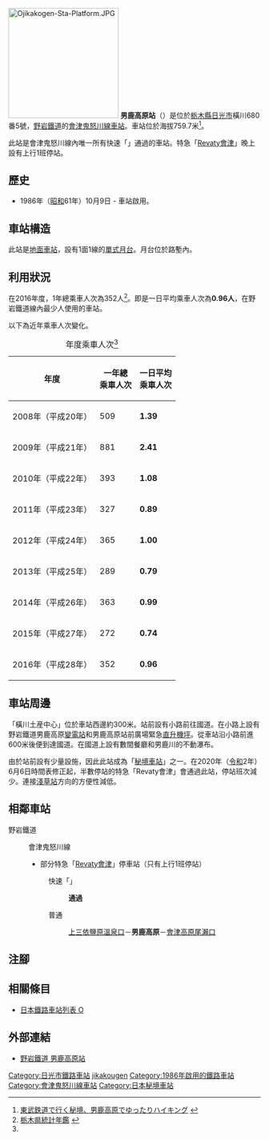 {{NoteTA|G1=Transport
|T=zh-hans:男鹿高原站;zh-hk:男鹿高原站;zh-tw:男鹿高原車站;
|1=zh-hans:男鹿高原站;zh-hk:男鹿高原站;zh-tw:男鹿高原車站;
}}
{{Infobox station
|公司色 = #009933
|站名 = 男鹿高原
|圖片 = Ojikakogen-Sta-Ent.JPG
|圖片說明 = 車站大樓（2011年10月）
|日文原名 = 男鹿高原
|平假名 = おじかこうげん
|羅馬拼音 = Ojika-kōgen
|副站名 = 
|電報略號 = オカ
|所在地 = {{JPN}}[[栃木縣|栃木縣]][[日光市|日光市]]橫川680番5號
|座標 = {{coord|37|2|52.3|N|139|43|25.9|E|type:railwaystation_region:JP-24|display=inline,title}}
|車站構造 = [[地面車站|地面車站]]
|月台配置 = 1面1線
|啟用年月日 = 1986年（[[昭和|昭和]]61年）10月9日
|廢站年月日 = 
|乘客人數 = 0.96
|上下車人次 = 
|統計年度 = 2016
|轉車 = 
|全寬備註 = 
|adjacent = {{Adjacent stations|system=野岩鐵道|line=會津鬼怒川線|left=上三依鹽原溫泉口|right=會津高原尾瀨口|note-left=4.0km|note-mid=距離[[新藤原站|新藤原]]25.0km|note-right=5.7km}}
}}
[[File:Ojikakogen-Sta-Platform.JPG|220px]]
'''男鹿高原站'''（{{jpn|j=男鹿高原駅|hg=おじかこうげんえき|rm=Ojika-kōgen eki|f=y}}）是位於[[栃木縣|栃木縣]][[日光市|日光市]]橫川680番5號，[[野岩鐵道|野岩鐵道]]的[[會津鬼怒川線|會津鬼怒川線]][[鐵路車站|車站]]。車站位於海拔759.7米<ref>[http://www.tobu.co.jp/playing/hiking/topics/201010/ 東武鉄道で行く秘境、男鹿高原でゆったりハイキング] {{Wayback|url=http://www.tobu.co.jp/playing/hiking/topics/201010/ |date=20150520075909 }}{{ja icon}}</ref>。

此站是會津鬼怒川線內唯一所有快速「{{Translink|ja|AIZUマウントエクスプレス|AIZU山特快}}」通過的車站。特急「[[華嚴號列車|Revaty會津]]」晚上設有上行1班停站。

== 歷史 ==
* 1986年（[[昭和|昭和]]61年）10月9日 - 車站啟用。
== 車站構造 ==
此站是[[地面車站|地面車站]]，設有1面1線的[[單式月台|單式月台]]。月台位於路塹內。

== 利用狀況 ==
在2016年度，1年總乘車人次為352人<ref name="tochigi-toukei">[http://www.pref.tochigi.lg.jp/c04/pref/toukei/toukei/tochigikentoukeinenkan.html 栃木県統計年鑑] {{Wayback|url=http://www.pref.tochigi.lg.jp/c04/pref/toukei/toukei/tochigikentoukeinenkan.html |date=20200122190517 }}{{ja icon}}</ref>。即是一日平均乘車人次為'''0.96人'''，在野岩鐵道線內最少人使用的車站。

以下為近年乘車人次變化。
{| class="wikitable" style="text-align:right;"
|-
|+年度乘車人次<ref name="tochigi-toukei"/>
!年度
!一年總<br>乘車人次
!一日平均<br />乘車人次
|-
|2008年（平成20年）
| 509 || '''1.39'''
|-
|2009年（平成21年）
| 881 || '''2.41'''
|-
|2010年（平成22年）
| 393 || '''1.08'''
|-
|2011年（平成23年）
| 327 || '''0.89'''
|-
|2012年（平成24年）
| 365 || '''1.00'''
|-
|2013年（平成25年）
| 289 || '''0.79'''
|-
|2014年（平成26年）
| 363 || '''0.99'''
|-
|2015年（平成27年）
| 272 || '''0.74'''
|-
|2016年（平成28年）
| 352 || '''0.96'''
|}

== 車站周邊 ==
{{Translink|ja|国道121号|國道121號}}「橫川土産中心」位於車站西邊約300米。站前設有小路前往國道。在小路上設有野岩鐵道男鹿高原[[變電站|變電站]]和男鹿高原站前廣場緊急[[直升機坪|直升機坪]]。從車站沿小路前進600米後便到達國道。在國道上設有數間餐廳和男鹿川的不動瀑布。

由於站前設有少量設施，因此此站成為「[[秘境車站|秘境車站]]」之一。在2020年（[[令和|令和]]2年）6月6日時間表修正起，半數停站的特急「Revaty會津」會通過此站，停站班次減少。連接[[淺草站|淺草站]]方向的方便性減低。

== 相鄰車站 ==
; 野岩鐵道
: {{Color|#009933|■}}會津鬼怒川線
:* {{Color|#006633|■}}部分特急「[[華嚴號列車|Revaty會津]]」停車站（只有上行1班停站）
:: {{color|#ff0000|□}}快速「{{Translink|ja|AIZUマウントエクスプレス|AIZU山特快}}」
::: '''通過'''
:: {{color|#999999|■}}普通
::: [[上三依鹽原溫泉口站|上三依鹽原溫泉口]]－'''男鹿高原'''－[[會津高原尾瀨口站|會津高原尾瀨口]]
== 注腳 ==
{{Reflist}}
== 相關條目 ==
{{commonscat|Ojika-Kōgen Station}}
* [[日本鐵路車站列表_O|日本鐵路車站列表 O]]
== 外部連結 ==
* [http://www.yagan.co.jp/eki/ojikakogen.html 野岩鐵道 男鹿高原站] {{Wayback|url=http://www.yagan.co.jp/eki/ojikakogen.html |date=20201204073926 }}{{ja icon}}
{{會津鬼怒川線}}
{{DEFAULTSORT:Ojika-kogen}}
[[Category:日光市鐵路車站|Category:日光市鐵路車站]]
[[Category:日本鐵路車站_O|jikakougen]]
[[Category:1986年啟用的鐵路車站|Category:1986年啟用的鐵路車站]]
[[Category:會津鬼怒川線車站|Category:會津鬼怒川線車站]]
[[Category:日本秘境車站|Category:日本秘境車站]]